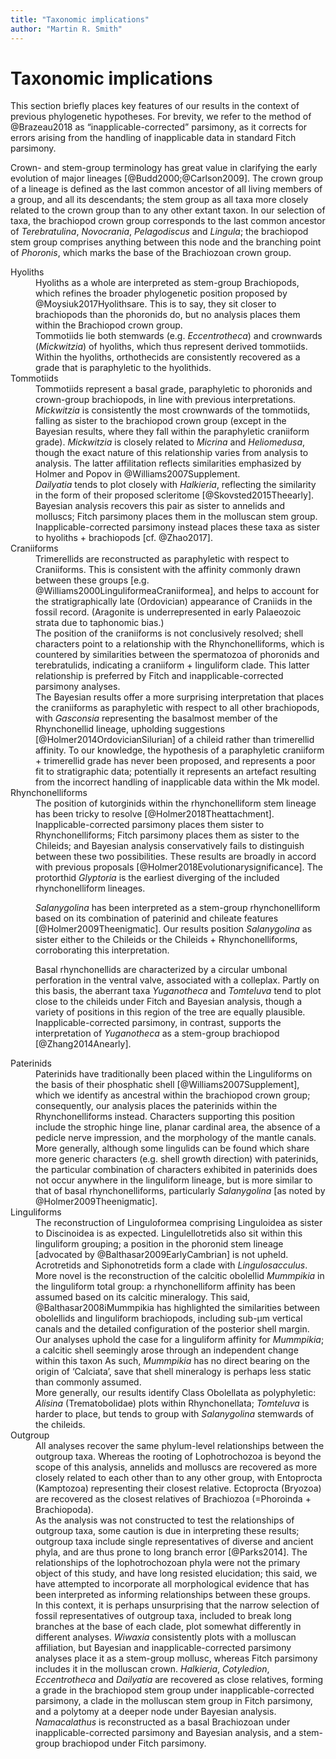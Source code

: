 ```yaml
---
title: "Taxonomic implications"
author: "Martin R. Smith"
---
```


# Taxonomic implications

This section briefly places key features of our results in the context of previous phylogenetic hypotheses.  For brevity, we refer to the method of @Brazeau2018 as "inapplicable-corrected" parsimony, as it corrects for errors arising from the handling of inapplicable data in standard Fitch parsimony.

Crown- and stem-group terminology has great value in clarifying the early evolution of major lineages [@Budd2000;@Carlson2009].  The crown group of a lineage is defined as the last common ancestor of all living members of a group, and all its descendants; the stem group as all taxa more closely related to the crown group than to any other extant taxon.  In our selection of taxa, the brachiopod crown group corresponds to the last common ancestor of _Terebratulina_, _Novocrania_, _Pelagodiscus_ and _Lingula_; the brachiopod stem group comprises anything between this node and the branching point of _Phoronis_, which marks the base of the Brachiozoan crown group.

Hyoliths
: Hyoliths as a whole are interpreted as stem-group Brachiopods, which refines the broader phylogenetic position proposed by @Moysiuk2017Hyolithsare.  This is to say, they sit closer to brachiopods than the phoronids do, but no analysis places them within the Brachiopod crown group.
: Tommotiids lie both stemwards (e.g. _Eccentrotheca_) and crownwards (_Mickwitzia_) of hyoliths, which thus represent derived tommotiids.  
: Within the hyoliths, orthothecids are consistently recovered as a grade that is paraphyletic to the hyolithids.  

Tommotiids
: Tommotiids represent a basal grade, paraphyletic to phoronids and crown-group brachiopods, in line with previous interpretations.  
: _Mickwitzia_ is consistently the most crownwards of the tommotiids, falling as sister to the brachiopod crown group (except in the Bayesian results, where they fall within the paraphyletic craniiform grade).   _Mickwitzia_ is closely related to _Micrina_ and _Heliomedusa_, though the exact nature of this relationship varies from analysis to analysis. The latter affilitation reflects similarities emphasized by Holmer and Popov in @Williams2007Supplement. <!--, but plots instead within the Craniiforms under certain analytical conditions, in line with earlier interpretations [@Williams2000LinguliformeaCraniiformea].-->
: _Dailyatia_ tends to plot closely with _Halkieria_, reflecting the similarity in the form of their proposed scleritome [@Skovsted2015Theearly].  Bayesian analysis recovers this pair as sister to annelids and molluscs; Fitch parsimony places them in the molluscan stem group.  Inapplicable-corrected parsimony instead places these taxa as sister to hyoliths + brachiopods [cf. @Zhao2017].

Craniiforms
: Trimerellids are reconstructed as paraphyletic with respect to Craniiforms.  This is consistent with the affinity commonly drawn between these groups [e.g. @Williams2000LinguliformeaCraniiformea], and helps to account for the stratigraphically late (Ordovician) appearance of Craniids in the fossil record.  (Aragonite is underrepresented in early Palaeozoic strata due to taphonomic bias.)  
: The position of the craniiforms is not conclusively resolved; shell characters point to a relationship with the Rhynchonelliforms, which is countered by similarities between the spermatozoa of phoronids and terebratulids, indicating a craniiform + linguliform clade.  This latter relationship is preferred by Fitch and inapplicable-corrected parsimony analyses.
: The Bayesian results offer a more surprising interpretation that places the craniiforms as paraphyletic with respect to all other brachiopods, with _Gasconsia_ representing the basalmost member of the Rhynchonellid lineage, upholding suggestions [@Holmer2014OrdovicianSilurian] of a chileid rather than trimerellid affinity.  To our knowledge, the hypothesis of a paraphyletic craniiform + trimerellid grade has never been proposed, and represents a poor fit to stratigraphic data; potentially it represents an artefact resulting from the incorrect handling of inapplicable data within the Mk model.

Rhynchonelliforms
: The position of kutorginids within the rhynchonelliform stem lineage has been tricky to resolve [@Holmer2018Theattachment]. Inapplicable-corrected parsimony places them sister to Rhynchonelliforms; Fitch parsimony places them as sister to the Chileids; and Bayesian analysis conservatively fails to distinguish between these two possibilities. These results are broadly in accord with previous proposals [@Holmer2018Evolutionarysignificance]. The protorthid _Glyptoria_ is the earliest diverging of the included rhynchonelliform lineages. 

: _Salanygolina_ has been interpreted as a stem-group rhynchonelliform based on its combination of paterinid and chileate features [@Holmer2009Theenigmatic].  Our results position _Salanygolina_ as sister either to the Chileids or the Chileids + Rhynchonelliforms, corroborating this interpretation.

: Basal rhynchonellids are characterized by a circular umbonal perforation in the ventral valve, associated with a colleplax.  Partly on this basis, the aberrant taxa _Yuganotheca_ and _Tomteluva_ tend to plot close to the chileids under Fitch and Bayesian analysis, though a variety of positions in this region of the tree are equally plausible.  Inapplicable-corrected parsimony, in contrast, supports the interpretation of _Yuganotheca_ as a stem-group brachiopod  [@Zhang2014Anearly].

Paterinids
: Paterinids have traditionally been placed within the Linguliforms on the basis of their phosphatic shell [@Williams2007Supplement], which we identify as ancestral within the brachiopod crown group; consequently, our analysis places the paterinids within the Rhynchonelliforms instead.  Characters supporting this position include the strophic hinge line, planar cardinal area, the absence of a pedicle nerve impression, and the morphology of the mantle canals.
: More generally, although some lingulids can be found which share more generic characters (e.g. shell growth direction) with paterinids, the particular combination of characters exhibited in paterinids does not occur anywhere in the linguliform lineage, but is more similar to that of basal rhynchonelliforms, particularly _Salanygolina_ [as noted by @Holmer2009Theenigmatic].

Linguliforms
: The reconstruction of Linguloformea comprising Linguloidea as sister to Discinoidea is as expected.  Lingulellotretids also sit within this linguliform grouping; a position in the phoronid stem lineage [advocated by @Balthasar2009EarlyCambrian] is not upheld.  Acrotretids and Siphonotretids form a clade with _Lingulosacculus_.
: More novel is the reconstruction of the calcitic obolellid _Mummpikia_ in the linguliform total group: a rhynchonelliform affinity has been assumed based on its calcitic mineralogy. This said, @Balthasar2008iMummpikia has highlighted the similarities between obolellids and linguliform brachiopods, including sub-&mu;m vertical canals and the detailed configuration of the posterior shell margin.
Our analyses uphold the case for a linguliform affinity for _Mummpikia_; a calcitic shell seemingly arose through an independent change within this taxon  As such, _Mummpikia_ has no direct bearing on the origin of 'Calciata', save that shell mineralogy is perhaps less static than commonly assumed.
: More generally, our results identify Class Obolellata as polyphyletic:  _Alisina_ (Trematobolidae) plots within Rhynchonellata;  _Tomteluva_ is harder to place, but tends to group with _Salanygolina_ stemwards of the chileids.

Outgroup
: All analyses recover the same phylum-level relationships between the outgroup taxa.  Whereas the rooting of Lophotrochozoa is beyond the scope of this analysis, annelids and molluscs are recovered as more closely related to each other than to any other group, with Entoprocta (Kamptozoa) representing their closest relative.  Ectoprocta (Bryozoa) are recovered as the closest relatives of Brachiozoa (=Phoroinda + Brachiopoda).
: As the analysis was not constructed to test the relationships of outgroup taxa, some caution is due in interpreting these results; outgroup taxa include single representatives of diverse and ancient phyla, and are thus prone to long branch error [@Parks2014].  The relationships of the lophotrochozoan phyla were not the primary object of this study, and have long resisted elucidation; this said, we have attempted to incorporate all morphological evidence that has been interpreted as informing relationships between these groups.  
: In this context, it is perhaps unsurprising that the narrow selection of fossil representatives of outgroup taxa, included to break long branches at the base of each clade, plot somewhat differently in different analyses.  _Wiwaxia_ consistently plots with a molluscan affiliation, but Bayesian and inapplicable-corrected parsimony analyses place it as a stem-group mollusc, whereas Fitch parsimony includes it in the molluscan crown.  _Halkieria_, _Cotyledion_, _Eccentrotheca_ and _Dailyatia_ are recovered as close relatives, forming a grade in the brachiopod stem group under inapplicable-corrected parsimony, a clade in the molluscan stem group in Fitch parsimony, and a polytomy at a deeper node under Bayesian analysis.  
_Namacalathus_ is reconstructed as a basal Brachiozoan under inapplicable-corrected parsimony and Bayesian analysis, and a stem-group brachiopod under Fitch parsimony.
